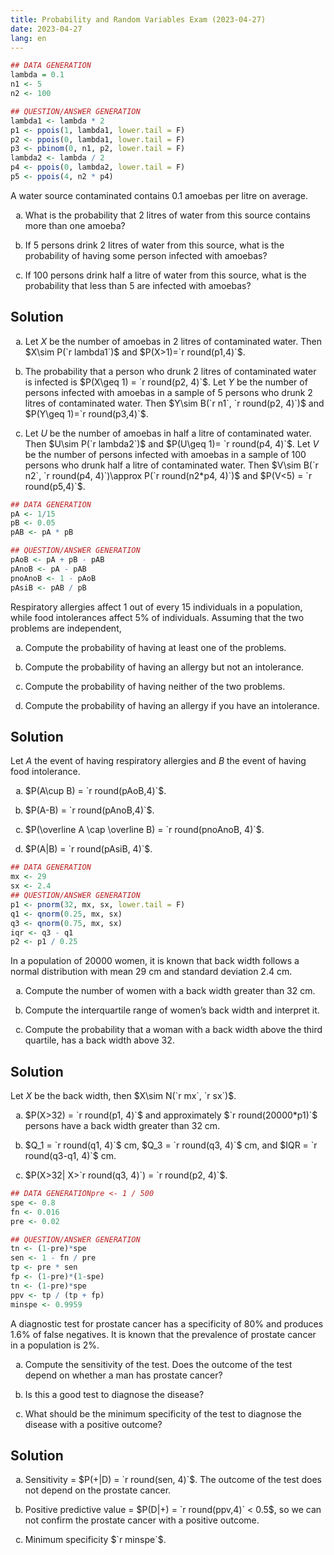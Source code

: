 ```yaml
---
title: Probability and Random Variables Exam (2023-04-27)
date: 2023-04-27
lang: en
---
```


:::{#exr-1}
```r
## DATA GENERATION
lambda = 0.1
n1 <- 5
n2 <- 100

## QUESTION/ANSWER GENERATION
lambda1 <- lambda * 2
p1 <- ppois(1, lambda1, lower.tail = F)
p2 <- ppois(0, lambda1, lower.tail = F)
p3 <- pbinom(0, n1, p2, lower.tail = F)
lambda2 <- lambda / 2
p4 <- ppois(0, lambda2, lower.tail = F)
p5 <- ppois(4, n2 * p4)
```

A water source contaminated contains 0.1 amoebas per litre on average. 

a. What is the probability that 2 litres of water from this source contains more than one amoeba?

a. If 5 persons drink 2 litres of water from this source, what is the probability of having some person infected with amoebas?

a. If 100 persons drink half a litre of water from this source, what is the probability that less than 5 are infected with amoebas?

:::{.callout-tip collapse="true"}
## Solution
a. Let $X$ be the number of amoebas in 2 litres of contaminated water. Then $X\sim P(`r lambda1`)$ and $P(X>1)=`r round(p1,4)`$.

a. The probability that a person who drunk 2 litres of contaminated water is infected is $P(X\geq 1) = `r round(p2, 4)`$. Let $Y$ be the number of persons infected with amoebas in a sample of 5 persons who drunk 2 litres of contaminated water. Then $Y\sim B(`r n1`, `r round(p2, 4)`)$ and $P(Y\geq 1)=`r round(p3,4)`$.

a. Let $U$ be the number of amoebas in half a litre of contaminated water. Then $U\sim P(`r lambda2`)$ and $P(U\geq 1)= `r round(p4, 4)`$. Let $V$ be the number of persons infected with amoebas in a sample of 100 persons who drunk half a litre of contaminated water. Then $V\sim B(`r n2`, `r round(p4, 4)`)\approx P(`r round(n2*p4, 4)`)$ and $P(V<5) = `r round(p5,4)`$.
:::
:::

:::{#exr-2}
```r
## DATA GENERATION
pA <- 1/15
pB <- 0.05
pAB <- pA * pB 

## QUESTION/ANSWER GENERATION
pAoB <- pA + pB - pAB 
pAnoB <- pA - pAB
pnoAnoB <- 1 - pAoB
pAsiB <- pAB / pB
```

Respiratory allergies affect 1 out of every 15 individuals in a population, while food intolerances affect 5% of individuals. Assuming that the two problems are independent, 

a. Compute the probability of having at least one of the problems.

a. Compute the probability of having an allergy but not an intolerance.

a. Compute the probability of having neither of the two problems.

a. Compute the probability of having an allergy if you have an intolerance.

:::{.callout-tip collapse="true"}
## Solution
Let $A$ the event of having respiratory allergies and $B$ the event of having food intolerance.

a. $P(A\cup B) = `r round(pAoB,4)`$.

a. $P(A-B) = `r round(pAnoB,4)`$.

a. $P(\overline A  \cap \overline B) = `r round(pnoAnoB, 4)`$.

a. $P(A|B) = `r round(pAsiB, 4)`$.
:::
:::

:::{#exr-3}
```r
## DATA GENERATION
mx <- 29
sx <- 2.4
## QUESTION/ANSWER GENERATION
p1 <- pnorm(32, mx, sx, lower.tail = F)
q1 <- qnorm(0.25, mx, sx)
q3 <- qnorm(0.75, mx, sx)
iqr <- q3 - q1
p2 <- p1 / 0.25
```

In a population of 20000 women, it is known that back width follows a normal distribution with mean 29 cm and standard deviation 2.4 cm.

a. Compute the number of women with a back width greater than 32 cm.

a. Compute the interquartile range of women's back width and interpret it.

a. Compute the probability that a woman with a back width above the third quartile, has a back width above 32.

:::{.callout-tip collapse="true"}
## Solution

Let $X$ be the back width, then $X\sim N(`r mx`, `r sx`)$.

a. $P(X>32) = `r round(p1, 4)`$ and approximately $`r round(20000*p1)`$ persons have a back width greater than 32 cm. 

a. $Q_1 = `r round(q1, 4)`$ cm, $Q_3 = `r round(q3, 4)`$ cm, and $IQR = `r round(q3-q1, 4)`$ cm.

a. $P(X>32| X>`r round(q3, 4)`) = `r round(p2, 4)`$.
:::
:::

:::{#exr-4}
```r
## DATA GENERATIONpre <- 1 / 500
spe <- 0.8
fn <- 0.016
pre <- 0.02

## QUESTION/ANSWER GENERATION
tn <- (1-pre)*spe
sen <- 1 - fn / pre
tp <- pre * sen
fp <- (1-pre)*(1-spe)
tn <- (1-pre)*spe
ppv <- tp / (tp + fp)
minspe <- 0.9959
```

A diagnostic test for prostate cancer has a specificity of 80% and produces 1.6% of false negatives.
It is known that the prevalence of prostate cancer in a population is 2%.

a. Compute the sensitivity of the test. Does the outcome of the test depend on whether a man has prostate cancer?

a. Is this a good test to diagnose the disease?

a. What should be the minimum specificity of the test to diagnose the disease with a positive outcome?

:::{.callout-tip collapse="true"}
## Solution

a. Sensitivity = $P(+|D) = `r round(sen, 4)`$. The outcome of the test does not depend on the prostate cancer.

a. Positive predictive value = $P(D|+) = `r round(ppv,4)` < 0.5$, so we can not confirm the prostate cancer with a positive outcome.

a. Minimum specificity $`r minspe`$.
:::
:::